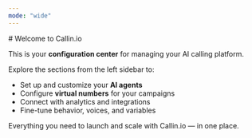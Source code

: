 ```yaml
---
mode: "wide"
---
```


<div style={{ display:"flex",flexDirection:"column",justifyContent:"center",alignItems:"center",paddingTop:"4rem",textAlign:"center",minHeight:"70vh" }}>
# Welcome to Callin.io

This is your **configuration center** for managing your AI calling platform.

Explore the sections from the left sidebar to:

- Set up and customize your **AI agents**
- Configure **virtual numbers** for your campaigns
- Connect with analytics and integrations
- Fine-tune behavior, voices, and variables

Everything you need to launch and scale with Callin.io — in one place.

</div>